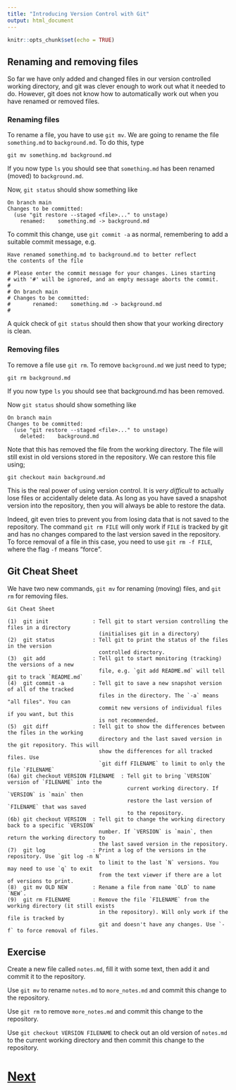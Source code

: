 ```yaml
---
title: "Introducing Version Control with Git"
output: html_document
---
```


```r
knitr::opts_chunk$set(echo = TRUE)
```

## Renaming and removing files

So far we have only added and changed files in our version controlled working directory, and git was clever enough to work out what it needed to do. However, git does not know how to automatically work out when you have renamed or removed files.

### Renaming files

To rename a file, you have to use `git mv`. We are going to rename the file `something.md` to `background.md`. To do this, type

```
git mv something.md background.md
```

If you now type `ls` you should see that `something.md` has been renamed (moved) to `background.md`.

Now, `git status` should show something like

```
On branch main
Changes to be committed:
  (use "git restore --staged <file>..." to unstage)
	renamed:    something.md -> background.md
```

To commit this change, use `git commit -a` as normal, remembering to add a suitable commit message, e.g.

```
Have renamed something.md to background.md to better reflect
the contents of the file

# Please enter the commit message for your changes. Lines starting
# with '#' will be ignored, and an empty message aborts the commit.
#
# On branch main
# Changes to be committed:
#       renamed:    something.md -> background.md
#
```

A quick check of `git status` should then show that your working directory is clean.

### Removing files

To remove a file use `git rm`. To remove `background.md` we just need to type;

```
git rm background.md
```

If you now type `ls` you should see that background.md has been removed.

Now `git status` should show something like

```
On branch main
Changes to be committed:
  (use "git restore --staged <file>..." to unstage)
	deleted:    background.md
```

Note that this has removed the file from the working directory. The file will still exist in old
versions stored in the repository. We can restore this file using;

```
git checkout main background.md
```

This is the real power of using version control. It is *very difficult* to actually lose files
or accidentally delete data. As long as you have saved a snapshot version into the repository, then
you will always be able to restore the data.

Indeed, git even tries to prevent you from losing data that is not saved to the repository. 
The command `git rm FILE` will only work if `FILE` is tracked by git and has no changes compared
to the last version saved in the repository. To force removal of a file in this case, you need
to use `git rm -f FILE`, where the flag `-f` means "force".

## Git Cheat Sheet

We have two new commands, `git mv` for renaming (moving) files, and `git rm` for removing files.

```
Git Cheat Sheet

(1)  git init              : Tell git to start version controlling the files in a directory
                             (initialises git in a directory)
(2)  git status            : Tell git to print the status of the files in the version 
                             controlled directory.
(3)  git add               : Tell git to start monitoring (tracking) the versions of a new
                             file, e.g. `git add README.md` will tell git to track `README.md`   
(4)  git commit -a         : Tell git to save a new snapshot version of all of the tracked
                             files in the directory. The `-a` means "all files". You can
                             commit new versions of individual files if you want, but this
                             is not recommended.
(5)  git diff              : Tell git to show the differences between the files in the working
                             directory and the last saved version in the git repository. This will
                             show the differences for all tracked files. Use
                             `git diff FILENAME` to limit to only the file `FILENAME`
(6a) git checkout VERSION FILENAME  : Tell git to bring `VERSION` version of `FILENAME` into the 
                                      current working directory. If `VERSION` is `main` then 
                                      restore the last version of `FILENAME` that was saved
                                      to the repository.
(6b) git checkout VERSION  : Tell git to change the working directory back to a specific `VERSION`
                             number. If `VERSION` is `main`, then return the working directory to
                             the last saved version in the repository.
(7)  git log               : Print a log of the versions in the repository. Use `git log -n N`
                             to limit to the last `N` versions. You may need to use `q` to exit
                             from the text viewer if there are a lot of versions to print.
(8)  git mv OLD NEW        : Rename a file from name `OLD` to name `NEW`.
(9)  git rm FILENAME       : Remove the file `FILENAME` from the working directory (it still exists
                             in the repository). Will only work if the file is tracked by
                             git and doesn't have any changes. Use `-f` to force removal of files. 
```

## Exercise

Create a new file called `notes.md`, fill it with some text, then add it and commit it to the 
repository.

Use `git mv` to rename `notes.md` to `more_notes.md` and commit this change to the repository.

Use `git rm` to remove `more_notes.md` and commit this change to the repository.

Use `git checkout VERSION FILENAME` to check out an old version of `notes.md` to the 
current working directory and then commit this change to the repository.

# [Next](github.html)
